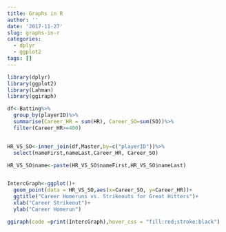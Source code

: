 ```yaml
---
title: Graphs in R
author: ''
date: '2017-11-27'
slug: graphs-in-r
categories:
  - dplyr
  - ggplot2
tags: []
---
```



```r
library(dplyr)
library(ggplot2)
library(Lahman)
library(ggiraph)

```

```r

df<-Batting%>%
  group_by(playerID)%>%
  summarise(Career_HR = sum(HR), Career_SO=sum(SO))%>%
  filter(Career_HR>=400)


HR_VS_SO<-inner_join(df,Master,by=c("playerID"))%>%
  select(nameFirst,nameLast,Career_HR, Career_SO)

HR_VS_SO$name<-paste(HR_VS_SO$nameFirst,HR_VS_SO$nameLast)


IntercGraph<-ggplot()+
  geom_point(data = HR_VS_SO,aes(x=Career_SO, y=Career_HR))+
  ggtitle("Career Homeruns vs. Strikeouts for Great Hitters")+
  xlab("Career Strikeout")+
  ylab("Career Homerun")

ggiraph(code =print(IntercGraph),hover_css = "fill:red;stroke:black")

```